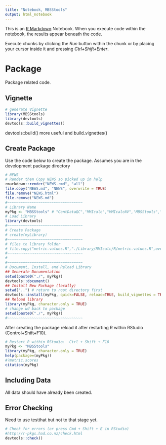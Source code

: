 ```yaml
---
title: "Notebook, MBSStools"
output: html_notebook
---
```


This is an [R Markdown](http://rmarkdown.rstudio.com) Notebook. When you execute code within the notebook, the results appear beneath the code. 

Execute chunks by clicking the *Run* button within the chunk or by placing your cursor inside it and pressing *Ctrl+Shift+Enter*. 

# Package

Package related code.

## Vignette
```r
# generate Vignette
library(MBSStools)
library(devtools)
devtools::build_vignettes()
```
devtools::build() more useful and build_vignettes()

## Create Package
Use the code below to create the package.  Assumes you are in the development package directory

```r
# NEWS
# Render then Copy NEWS so picked up in help
rmarkdown::render("NEWS.rmd", "all")
file.copy("NEWS.md", "NEWS", overwrite = TRUE)
file.remove("NEWS.html")
file.remove("NEWS.md")
#~~~~~~~~~~~~~~~~~~~~~~~~~~~~~~~~~~
# Library Name
myPkg <- "MBSStools" # "ContDataQC","MMIcalc","MMIcalcNV","MBSStools","XC95"
# Load Library
library(devtools)
#~~~~~~~~~~~~~~~~~~~~~~~~~~~~~~~~~~
# Create Package
# create(myLibrary)
#~~~~~~~~~~~~~~~~~~~~~~~~~~~~~~~~~~
# files to library folder
# file.copy("metric.values.R","./Library/MMIcalc/R/metric.values.R",overwrite=TRUE)
#~~~~~~~~~~~~~~~~~~~~~~~~~~~~~~~~~~
#
#~~~~~~~~~~~~~~~~~~~~~~~~~~~~~~~~~~
# Document, Install, and Reload Library
## Generate Documentation
setwd(paste0("./", myPkg))
devtools::document()
## Install New Package (locally)
setwd("..") # return to root directory first
devtools::install(myPkg, quick=FALSE, reload=TRUE, build_vignettes = TRUE)
## Reload library
library(myPkg, character.only = TRUE)
# change wd back to package
setwd(paste0("./", myPkg))
#~~~~~~~~~~~~~~~~~~~~~~~~~~~~~~~~~~
```

After creating the package reload it after restarting R within RStudio (Control+Shift+F10).

```r
# Restart R within RStudio:  Ctrl + Shift + F10
myPkg <- "MBSStools"
library(myPkg, character.only = TRUE)
help(package=(myPkg))
#?metric.scores 
citation(myPkg)
```

## Including Data
All data should have already been created.

## Error Checking
Need to use testthat but not to that stage yet.
```r
# Check for errors (or press Cmd + Shift + E in RStudio)
#http://r-pkgs.had.co.nz/check.html
devtools::check()
```


